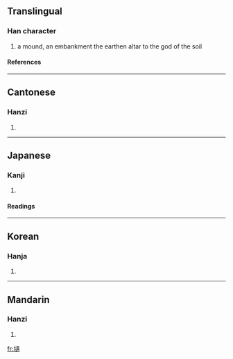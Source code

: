==Translingual==
===Han character===
{{Han char|rn=32|rad=土|as=16|sn=19|four=4513<sub>8</sub>|canj=土卜中金 (GYLC)}}
# a mound, an embankment the earthen altar to the god of the soil
====References====
{{Han ref|kx=0242.020|dkj=05589|dj=0481.260|hdz=10497.180|uh=58DD|ud=22749|bh=F1F7|bd=61943}}
----
==Cantonese==
===Hanzi===
{{yue-hanzi|jyut=|y=wai2}}
# {{defn|Cantonese}}
----
==Japanese==
===Kanji===
{{ja-kanji|grade=|rs=土16}}
# {{defn|Japanese}} 
====Readings====
{{ja-readings|on=[[い]] (i), [[た]] (ta)|kun=[[だん]] (dan), [[らち]] (rachi)}}
----
==Korean==
===Hanja===
{{ko-hanja|hangeul=유|rv=yu|mr=yu}}
# {{defn|Korean}}
----
==Mandarin==
===Hanzi===
{{cmn-hanzi|pin=[[wéi]] ([[wei2]])|wg=wei<sup>2</sup>}}
# {{defn|Mandarin}}

[[fr:壝]]